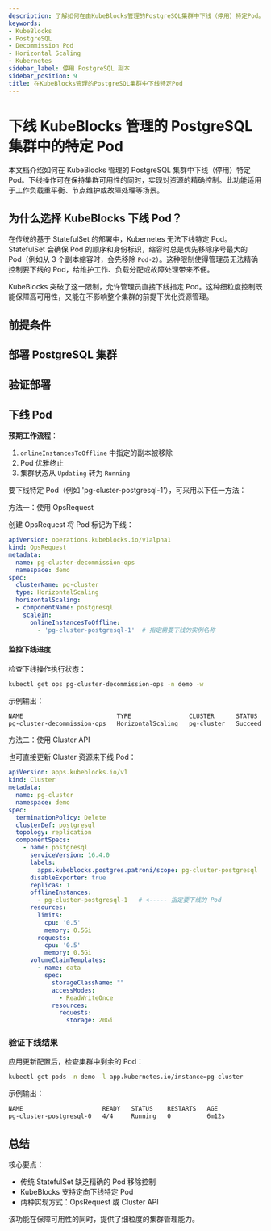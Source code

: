 ```yaml
---
description: 了解如何在由KubeBlocks管理的PostgreSQL集群中下线（停用）特定Pod。
keywords:
- KubeBlocks
- PostgreSQL
- Decommission Pod
- Horizontal Scaling
- Kubernetes
sidebar_label: 停用 PostgreSQL 副本
sidebar_position: 9
title: 在KubeBlocks管理的PostgreSQL集群中下线特定Pod
---
```


# 下线 KubeBlocks 管理的 PostgreSQL 集群中的特定 Pod

本文档介绍如何在 KubeBlocks 管理的 PostgreSQL 集群中下线（停用）特定 Pod。下线操作可在保持集群可用性的同时，实现对资源的精确控制。此功能适用于工作负载重平衡、节点维护或故障处理等场景。

## 为什么选择 KubeBlocks 下线 Pod？

在传统的基于 StatefulSet 的部署中，Kubernetes 无法下线特定 Pod。StatefulSet 会确保 Pod 的顺序和身份标识，缩容时总是优先移除序号最大的 Pod（例如从 3 个副本缩容时，会先移除 `Pod-2`）。这种限制使得管理员无法精确控制要下线的 Pod，给维护工作、负载分配或故障处理带来不便。

KubeBlocks 突破了这一限制，允许管理员直接下线指定 Pod。这种细粒度控制既能保障高可用性，又能在不影响整个集群的前提下优化资源管理。

## 前提条件


<Prerequisites />

## 部署 PostgreSQL 集群


<CreatePGCluster />

## 验证部署


<VerifyPGCluster />

## 下线 Pod

**预期工作流程**：
1. `onlineInstancesToOffline` 中指定的副本被移除
2. Pod 优雅终止
3. 集群状态从 `Updating` 转为 `Running`

要下线特定 Pod（例如 'pg-cluster-postgresql-1'），可采用以下任一方法：

<Tabs>

  <TabItem value="opsRequest" label="OpsRequest API" default>

  方法一：使用 OpsRequest

  创建 OpsRequest 将 Pod 标记为下线：

  ```yaml
  apiVersion: operations.kubeblocks.io/v1alpha1
  kind: OpsRequest
  metadata:
    name: pg-cluster-decommission-ops
    namespace: demo
  spec:
    clusterName: pg-cluster
    type: HorizontalScaling
    horizontalScaling:
    - componentName: postgresql
      scaleIn:
        onlineInstancesToOffline:
          - 'pg-cluster-postgresql-1'  # 指定需要下线的实例名称
  ```

  #### 监控下线进度
  检查下线操作执行状态：

  ```bash
  kubectl get ops pg-cluster-decommission-ops -n demo -w
  ```
  示例输出：

  ```bash
  NAME                          TYPE                CLUSTER      STATUS    PROGRESS   AGE
  pg-cluster-decommission-ops   HorizontalScaling   pg-cluster   Succeed   1/1        33s
  ```

  </TabItem>

  <TabItem value="ClusterAPI" label="Cluster API">

  方法二：使用 Cluster API

  也可直接更新 Cluster 资源来下线 Pod：

  ```yaml
  apiVersion: apps.kubeblocks.io/v1
  kind: Cluster
  metadata:
    name: pg-cluster
    namespace: demo
  spec:
    terminationPolicy: Delete
    clusterDef: postgresql
    topology: replication
    componentSpecs:
      - name: postgresql
        serviceVersion: 16.4.0
        labels:
          apps.kubeblocks.postgres.patroni/scope: pg-cluster-postgresql
        disableExporter: true
        replicas: 1
        offlineInstances:
          - pg-cluster-postgresql-1   # <----- 指定要下线的 Pod
        resources:
          limits:
            cpu: '0.5'
            memory: 0.5Gi
          requests:
            cpu: '0.5'
            memory: 0.5Gi
        volumeClaimTemplates:
          - name: data
            spec:
              storageClassName: ""
              accessModes:
                - ReadWriteOnce
              resources:
                requests:
                  storage: 20Gi
  ```
  </TabItem>

</Tabs>

### 验证下线结果

应用更新配置后，检查集群中剩余的 Pod：
```bash
kubectl get pods -n demo -l app.kubernetes.io/instance=pg-cluster
```

示例输出：
```bash
NAME                      READY   STATUS    RESTARTS   AGE
pg-cluster-postgresql-0   4/4     Running   0          6m12s
```

## 总结
核心要点：
- 传统 StatefulSet 缺乏精确的 Pod 移除控制
- KubeBlocks 支持定向下线特定 Pod
- 两种实现方式：OpsRequest 或 Cluster API

该功能在保障可用性的同时，提供了细粒度的集群管理能力。